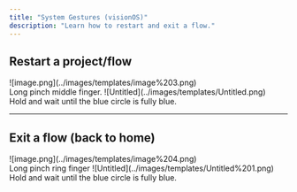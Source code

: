 ```yaml
---
title: "System Gestures (visionOS)"
description: "Learn how to restart and exit a flow."
---
```



## Restart a project/flow

<Columns cols={2}>
<Frame>
![image.png](../images/templates/image%203.png)
<br />Long pinch middle finger.
</Frame>

<Frame>
![Untitled](../images/templates/Untitled.png)
<br />Hold and wait until the blue circle is fully blue.
</Frame>
</Columns>

---

## Exit a flow (back to home)

<Columns cols={2}>
<Frame>
![image.png](../images/templates/image%204.png)
<br />Long pinch ring finger
</Frame>

<Frame>
![Untitled](../images/templates/Untitled%201.png)
<br />Hold and wait until the blue circle is fully blue.
</Frame>
</Columns>

